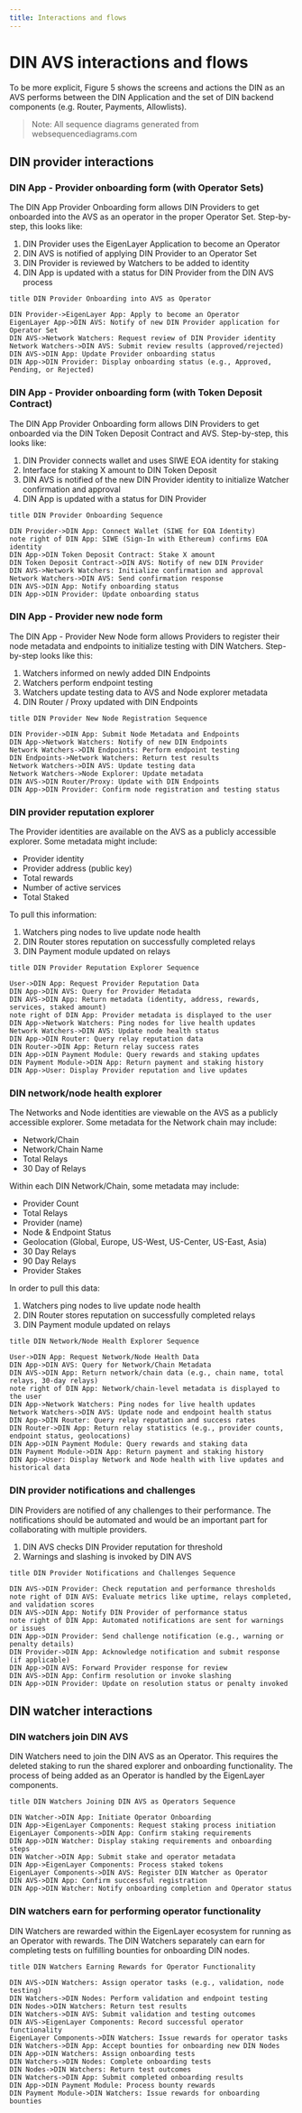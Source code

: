 ```yaml
---
title: Interactions and flows
---
```


# DIN AVS interactions and flows

To be more explicit, Figure 5 shows the screens and actions the DIN as an AVS performs between the DIN Application and the set of DIN backend components (e.g. Router, Payments, Allowlists).

> Note: All sequence diagrams generated from websequencediagrams.com

## DIN provider interactions

### DIN App - Provider onboarding form (with Operator Sets)

The DIN App Provider Onboarding form allows DIN Providers to get onboarded into the AVS as an operator in the proper Operator Set. Step-by-step, this looks like:

1. DIN Provider uses the EigenLayer Application to become an Operator
2. DIN AVS is notified of applying DIN Provider to an Operator Set
3. DIN Provider is reviewed by Watchers to be added to identity
4. DIN App is updated with a status for DIN Provider from the DIN AVS process

```
title DIN Provider Onboarding into AVS as Operator

DIN Provider->EigenLayer App: Apply to become an Operator
EigenLayer App->DIN AVS: Notify of new DIN Provider application for Operator Set
DIN AVS->Network Watchers: Request review of DIN Provider identity
Network Watchers->DIN AVS: Submit review results (approved/rejected)
DIN AVS->DIN App: Update Provider onboarding status
DIN App->DIN Provider: Display onboarding status (e.g., Approved, Pending, or Rejected)
```

### DIN App - Provider onboarding form (with Token Deposit Contract)

The DIN App Provider Onboarding form allows DIN Providers to get onboarded via the DIN Token Deposit Contract and AVS. Step-by-step, this looks like:

1. DIN Provider connects wallet and uses SIWE EOA identity for staking
2. Interface for staking X amount to DIN Token Deposit
3. DIN AVS is notified of the new DIN Provider identity to initialize Watcher confirmation and approval
4. DIN App is updated with a status for DIN Provider

```
title DIN Provider Onboarding Sequence

DIN Provider->DIN App: Connect Wallet (SIWE for EOA Identity)
note right of DIN App: SIWE (Sign-In with Ethereum) confirms EOA identity
DIN App->DIN Token Deposit Contract: Stake X amount
DIN Token Deposit Contract->DIN AVS: Notify of new DIN Provider
DIN AVS->Network Watchers: Initialize confirmation and approval
Network Watchers->DIN AVS: Send confirmation response
DIN AVS->DIN App: Notify onboarding status
DIN App->DIN Provider: Update onboarding status
```

### DIN App - Provider new node form

The DIN App - Provider New Node form allows Providers to register their node metadata and endpoints to initialize testing with DIN Watchers. Step-by-step looks like this:

1. Watchers informed on newly added DIN Endpoints
2. Watchers perform endpoint testing
3. Watchers update testing data to AVS and Node explorer metadata
4. DIN Router / Proxy updated with DIN Endpoints

```
title DIN Provider New Node Registration Sequence

DIN Provider->DIN App: Submit Node Metadata and Endpoints
DIN App->Network Watchers: Notify of new DIN Endpoints
Network Watchers->DIN Endpoints: Perform endpoint testing
DIN Endpoints->Network Watchers: Return test results
Network Watchers->DIN AVS: Update testing data
Network Watchers->Node Explorer: Update metadata
DIN AVS->DIN Router/Proxy: Update with DIN Endpoints
DIN App->DIN Provider: Confirm node registration and testing status
```

### DIN provider reputation explorer

The Provider identities are available on the AVS as a publicly accessible explorer. Some metadata might include:

- Provider identity
- Provider address (public key)
- Total rewards
- Number of active services
- Total Staked

To pull this information:
1. Watchers ping nodes to live update node health
2. DIN Router stores reputation on successfully completed relays
3. DIN Payment module updated on relays

```
title DIN Provider Reputation Explorer Sequence

User->DIN App: Request Provider Reputation Data
DIN App->DIN AVS: Query for Provider Metadata
DIN AVS->DIN App: Return metadata (identity, address, rewards, services, staked amount)
note right of DIN App: Provider metadata is displayed to the user
DIN App->Network Watchers: Ping nodes for live health updates
Network Watchers->DIN AVS: Update node health status
DIN App->DIN Router: Query relay reputation data
DIN Router->DIN App: Return relay success rates
DIN App->DIN Payment Module: Query rewards and staking updates
DIN Payment Module->DIN App: Return payment and staking history
DIN App->User: Display Provider reputation and live updates
```

### DIN network/node health explorer

The Networks and Node identities are viewable on the AVS as a publicly accessible explorer. Some metadata for the Network chain may include:
- Network/Chain
- Network/Chain Name
- Total Relays
- 30 Day of Relays

Within each DIN Network/Chain, some metadata may include:
- Provider Count
- Total Relays
- Provider (name)
- Node & Endpoint Status
- Geolocation (Global, Europe, US-West, US-Center, US-East, Asia)
- 30 Day Relays
- 90 Day Relays
- Provider Stakes

In order to pull this data:
1. Watchers ping nodes to live update node health
2. DIN Router stores reputation on successfully completed relays
3. DIN Payment module updated on relays

```
title DIN Network/Node Health Explorer Sequence

User->DIN App: Request Network/Node Health Data
DIN App->DIN AVS: Query for Network/Chain Metadata
DIN AVS->DIN App: Return network/chain data (e.g., chain name, total relays, 30-day relays)
note right of DIN App: Network/chain-level metadata is displayed to the user
DIN App->Network Watchers: Ping nodes for live health updates
Network Watchers->DIN AVS: Update node and endpoint health status
DIN App->DIN Router: Query relay reputation and success rates
DIN Router->DIN App: Return relay statistics (e.g., provider counts, endpoint status, geolocations)
DIN App->DIN Payment Module: Query rewards and staking data
DIN Payment Module->DIN App: Return payment and staking history
DIN App->User: Display Network and Node health with live updates and historical data
```

### DIN provider notifications and challenges

DIN Providers are notified of any challenges to their performance. The notifications should be automated and would be an important part for collaborating with multiple providers.

1. DIN AVS checks DIN Provider reputation for threshold
2. Warnings and slashing is invoked by DIN AVS

```
title DIN Provider Notifications and Challenges Sequence

DIN AVS->DIN Provider: Check reputation and performance thresholds
note right of DIN AVS: Evaluate metrics like uptime, relays completed, and validation scores
DIN AVS->DIN App: Notify DIN Provider of performance status
note right of DIN App: Automated notifications are sent for warnings or issues
DIN App->DIN Provider: Send challenge notification (e.g., warning or penalty details)
DIN Provider->DIN App: Acknowledge notification and submit response (if applicable)
DIN App->DIN AVS: Forward Provider response for review
DIN AVS->DIN App: Confirm resolution or invoke slashing
DIN App->DIN Provider: Update on resolution status or penalty invoked
```

## DIN watcher interactions

### DIN watchers join DIN AVS 

DIN Watchers need to join the DIN AVS as an Operator. This requires the deleted staking to run the shared explorer and onboarding functionality. The process of being added as an Operator is handled by the EigenLayer components.

```
title DIN Watchers Joining DIN AVS as Operators Sequence

DIN Watcher->DIN App: Initiate Operator Onboarding
DIN App->EigenLayer Components: Request staking process initiation
EigenLayer Components->DIN App: Confirm staking requirements
DIN App->DIN Watcher: Display staking requirements and onboarding steps
DIN Watcher->DIN App: Submit stake and operator metadata
DIN App->EigenLayer Components: Process staked tokens
EigenLayer Components->DIN AVS: Register DIN Watcher as Operator
DIN AVS->DIN App: Confirm successful registration
DIN App->DIN Watcher: Notify onboarding completion and Operator status
```

### DIN watchers earn for performing operator functionality

DIN Watchers are rewarded within the EigenLayer ecosystem for running as an Operator with rewards. The DIN Watchers separately can earn for completing tests on fulfilling bounties for onboarding DIN nodes.

```
title DIN Watchers Earning Rewards for Operator Functionality

DIN AVS->DIN Watchers: Assign operator tasks (e.g., validation, node testing)
DIN Watchers->DIN Nodes: Perform validation and endpoint testing
DIN Nodes->DIN Watchers: Return test results
DIN Watchers->DIN AVS: Submit validation and testing outcomes
DIN AVS->EigenLayer Components: Record successful operator functionality
EigenLayer Components->DIN Watchers: Issue rewards for operator tasks
DIN Watchers->DIN App: Accept bounties for onboarding new DIN Nodes
DIN App->DIN Watchers: Assign onboarding tests
DIN Watchers->DIN Nodes: Complete onboarding tests
DIN Nodes->DIN Watchers: Return test outcomes
DIN Watchers->DIN App: Submit completed onboarding results
DIN App->DIN Payment Module: Process bounty rewards
DIN Payment Module->DIN Watchers: Issue rewards for onboarding bounties
```



